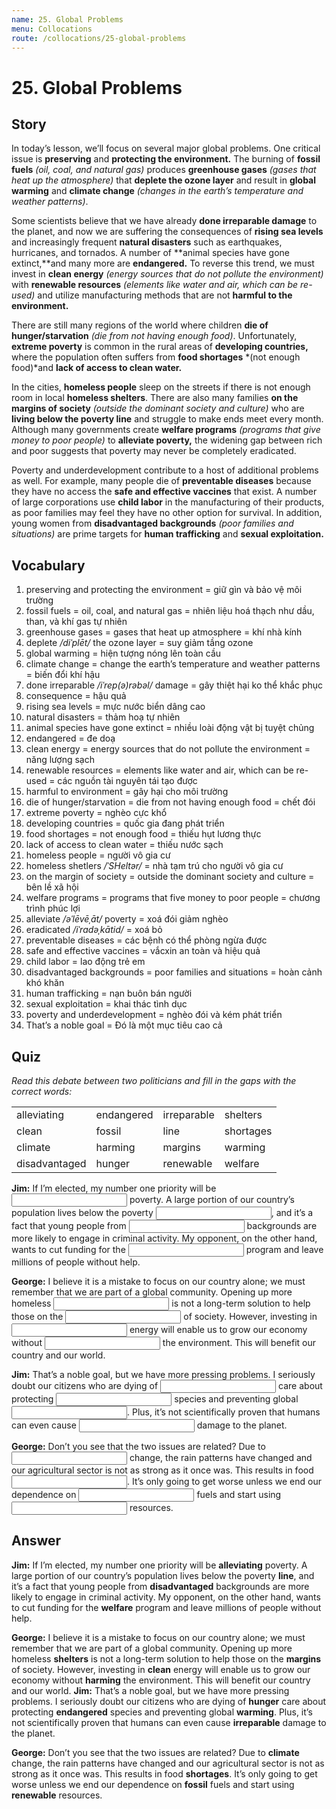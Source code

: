 ```yaml
---
name: 25. Global Problems
menu: Collocations
route: /collocations/25-global-problems
---
```


# 25. Global Problems

## Story

In today’s lesson, we’ll focus on several major global problems.
One critical issue is **preserving** and **protecting the environment.** The burning of **fossil fuels** _(oil, coal, and natural gas)_ produces **greenhouse gases** _(gases that heat up the atmosphere)_ that **deplete the ozone layer** and result in **global warming** and **climate change** _(changes in the earth’s temperature and weather patterns)_.

Some scientists believe that we have already **done irreparable damage** to the planet, and now we are suffering the consequences of **rising sea levels** and increasingly frequent **natural disasters** such as earthquakes, hurricanes, and tornados. A number of **animal species have gone extinct,**and many more are **endangered.** To reverse this trend, we must invest in **clean energy** _(energy sources that do not pollute the environment)_ with **renewable resources** _(elements like water and air, which can be re-used)_ and utilize manufacturing methods that are not **harmful to the environment.**

There are still many regions of the world where children **die of hunger/starvation** _(die from not having enough food)_. Unfortunately, **extreme poverty** is common in the rural areas of **developing countries,** where the population often suffers from **food shortages** *(not enough food)*and **lack of access to clean water.**

In the cities, **homeless people** sleep on the streets if there is not enough room in local **homeless shelters**. There are also many families **on the margins of society** _(outside the dominant society and culture)_ who are **living below the poverty line** and struggle to make ends meet every month. Although many governments create **welfare programs** _(programs that give money to poor people)_ to **alleviate poverty,** the widening gap between rich and poor suggests that poverty may never be completely eradicated.

Poverty and underdevelopment contribute to a host of additional problems as well. For example, many people die of **preventable diseases** because they have no access the **safe and effective vaccines** that exist. A number of large corporations use **child labor** in the manufacturing of their products, as poor families may feel they have no other option for survival. In addition, young women from **disadvantaged backgrounds** _(poor families and situations)_ are prime targets for **human trafficking** and **sexual exploitation.**

## Vocabulary

1. preserving and protecting the environment = giữ gìn và bảo vệ môi trường
2. fossil fuels = oil, coal, and natural gas = nhiên liệu hoá thạch như dầu, than, và khí gas tự nhiên
3. greenhouse gases = gases that heat up atmosphere = khí nhà kính
4. deplete _/diˈplēt/_ the ozone layer = suy giảm tầng ozone
5. global warming = hiện tượng nóng lên toàn cầu
6. climate change = change the earth’s temperature and weather patterns = biến đổi khí hậu
7. done irreparable _/iˈrep(ə)rəbəl/_ damage = gây thiệt hại ko thể khắc phục
8. consequence = hậu quả
9. rising sea levels = mực nước biển dâng cao
10. natural disasters = thảm hoạ tự nhiên
11. animal species have gone extinct = nhiều loài động vật bị tuyệt chủng
12. endangered = đe doạ
13. clean energy = energy sources that do not pollute the environment = năng lượng sạch
14. renewable resources = elements like water and air, which can be re-used = các nguồn tài nguyên tái tạo được
15. harmful to environment = gây hại cho môi trường
16. die of hunger/starvation = die from not having enough food = chết đói
17. extreme poverty = nghèo cực khổ
18. developing countries = quốc gia đang phát triển
19. food shortages = not enough food = thiếu hụt lương thực
20. lack of access to clean water = thiếu nước sạch
21. homeless people = người vô gia cư
22. homeless shetlers _/ˈSHeltər/_ = nhà tạm trú cho người vô gia cư
23. on the margin of society = outside the dominant society and culture = bên lề xã hội
24. welfare programs = programs that five money to poor people = chương trình phúc lợi
25. alleviate _/əˈlēvēˌāt/_ poverty = xoá đói giảm nghèo
26. eradicated _/iˈradəˌkātid/_ = xoá bỏ
27. preventable diseases = các bệnh có thể phòng ngừa được
28. safe and effective vaccines = vắcxin an toàn và hiệu quả
29. child labor = lao động trẻ em
30. disadvantaged backgrounds = poor families and situations = hoàn cảnh khó khăn
31. human trafficking = nạn buôn bán người
32. sexual exploitation = khai thác tình dục
33. poverty and underdevelopment = nghèo đói và kém phát triển
34. That’s a noble goal = Đó là một mục tiêu cao cả

## Quiz

_Read this debate between two politicians and fill in the gaps with the correct words:_

|               |            |             |           |
| ------------- | ---------- | ----------- | --------- |
| alleviating   | endangered | irreparable | shelters  |
| clean         | fossil     | line        | shortages |
| climate       | harming    | margins     | warming   |
| disadvantaged | hunger     | renewable   | welfare   |

**Jim:** If I’m elected, my number one priority will be <input className="input small-input"/> poverty. A large portion of our country’s population lives below the poverty <input className="input small-input"/>, and it’s a fact that young people from <input className="input small-input"/> backgrounds are more likely to engage in criminal activity. My opponent, on the other hand, wants to cut funding for the <input className="input small-input"/> program and leave millions of people without help.

**George:** I believe it is a mistake to focus on our country alone; we must remember that we are part of a global community. Opening up more homeless <input className="input small-input"/> is not a long-term solution to help those on the <input className="input small-input"/> of society. However, investing in <input className="input small-input"/> energy will enable us to grow our economy without <input className="input small-input"/> the environment. This will benefit our country and our world.

**Jim:** That’s a noble goal, but we have more pressing problems. I seriously doubt our citizens who are dying of <input className="input small-input"/> care about protecting <input className="input small-input"/> species and preventing global <input className="input small-input"/>. Plus, it’s not scientifically proven that humans can even cause <input className="input small-input"/> damage to the planet.

**George:** Don’t you see that the two issues are related? Due to <input className="input small-input"/> change, the rain patterns have changed and our agricultural sector is not as strong as it once was. This results in food <input className="input small-input"/>. It’s only going to get worse unless we end our dependence on <input className="input small-input"/> fuels and start using <input className="input small-input"/> resources.

## Answer

**Jim:** If I’m elected, my number one priority will be **alleviating** poverty. A large portion of our country’s population lives below the poverty **line**, and it’s a fact that young people from **disadvantaged** backgrounds are more likely to engage in criminal activity. My opponent, on the other hand, wants to cut funding for the **welfare** program and leave millions of people without help.

**George:** I believe it is a mistake to focus on our country alone; we must remember that we are part of a global community. Opening up more homeless **shelters** is not a long-term solution to help those on the **margins** of society. However, investing in **clean** energy will enable us to grow our economy without **harming** the environment. This will benefit our country and our world.
**Jim:** That’s a noble goal, but we have more pressing problems. I seriously doubt our citizens who are dying of **hunger** care about protecting **endangered** species and preventing global **warming**. Plus, it’s not scientifically proven that humans can even cause **irreparable** damage to the planet.

**George:** Don’t you see that the two issues are related? Due to **climate** change, the rain patterns have changed and our agricultural sector is not as strong as it once was. This results in food **shortages**. It’s only going to get worse unless we end our dependence on **fossil** fuels and start using **renewable** resources.

